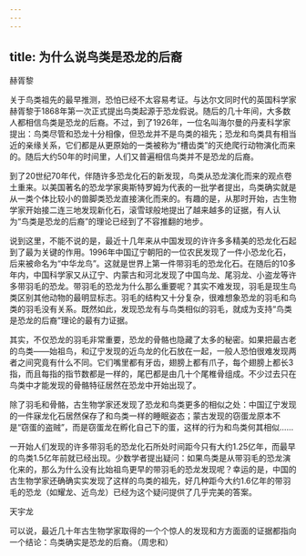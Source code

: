 ```yaml
---
---
---
```

title: 为什么说鸟类是恐龙的后裔
---




赫胥黎



关于鸟类祖先的最早推测，恐怕已经不太容易考证。与达尔文同时代的英国科学家赫胥黎于1868年第一次正式提出鸟类起源于恐龙假说。随后的几十年间，大多数人都相信鸟类是恐龙的后裔。不过，到了1926年，一位名叫海尔曼的丹麦科学家提出：鸟类尽管和恐龙十分相像，但恐龙并不是鸟类的祖先；恐龙和鸟类具有相当近的亲缘关系，它们都是从更原始的一类被称为“槽齿类”的灭绝爬行动物演化而来的。随后大约50年的时间里，人们又普遍相信鸟类并不是恐龙的后裔。

到了20世纪70年代，伴随许多恐龙化石的新发现，鸟类从恐龙演化而来的观点卷土重来。以美国著名的恐龙学家奥斯特罗姆为代表的一批学者提出，鸟类确实就是从一类个体比较小的兽脚类恐龙直接演化而来的。有趣的是，从那时开始，古生物学家开始接二连三地发现新化石，滚雪球般地提出了越来越多的证据，有人认为“鸟类是恐龙的后裔”的理论已经到了不容推翻的地步。

说到这里，不能不说的是，最近十几年来从中国发现的许许多多精美的恐龙化石起到了最为关键的作用。1996年中国辽宁朝阳的一位农民发现了一件小恐龙化石，后来被命名为“中华龙鸟”。这就是世界上第一件带羽毛的恐龙化石。在随后的10多年内，中国科学家又从辽宁、内蒙古和河北发现了中国鸟龙、尾羽龙、小盗龙等许多带羽毛的恐龙。带羽毛的恐龙为什么那么重要呢？其实不难发现，羽毛是现生鸟类区别其他动物的最明显标志。羽毛的结构又十分复杂，很难想象恐龙的羽毛和鸟类的羽毛没有关系。既然如此，发现恐龙有与鸟类相似的羽毛，就成为支持“鸟类是恐龙的后裔”理论的最有力证据。

其实，不仅恐龙的羽毛非常重要，恐龙的骨骼也隐藏了太多的秘密。如果把最古老的鸟类——始祖鸟，和辽宁发现的近鸟龙的化石放在一起，一般人恐怕很难发现两者之间究竟有什么不同。它们嘴里都有牙齿，翅膀上都有爪子，每个翅膀上都长3指，而且每指的指节数都是一样的，尾巴都是由几十个尾椎骨组成。不少过去只在鸟类中才能发现的骨骼特征居然在恐龙中开始出现了。

除了羽毛和骨骼，古生物学家还发现了恐龙和鸟类更多的相似之处：中国辽宁发现的一件寐龙化石居然保存了和鸟类一样的睡眠姿态；蒙古发现的窃蛋龙原本不是“窃蛋的盗贼”，而是窃蛋龙在孵化自己下的蛋，这样的行为和鸟类何其相似……

一开始人们发现的许多带羽毛的恐龙化石所处时间距今只有大约1.25亿年，而最早的鸟类1.5亿年前就已经出现。少数学者提出疑问：如果鸟类是从带羽毛的恐龙演化来的，那么为什么没有比始祖鸟更早的带羽毛的恐龙发现呢？幸运的是，中国的古生物学家还确确实实发现了这样的鸟类的祖先，好几种距今大约1.6亿年的带羽毛的恐龙（如耀龙、近鸟龙）已经为这个疑问提供了几乎完美的答案。

天宇龙



可以说，最近几十年古生物学家取得的一个个惊人的发现和方方面面的证据都指向一个结论：鸟类确实是恐龙的后裔。（周忠和）